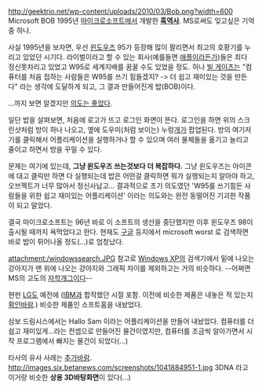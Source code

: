 http://geektrio.net/wp-content/uploads/2010/03/Bob.png?width=600
Microsoft BOB
1995년 [[마이크로소프트]]에서 개발한 '''[[흑역사]]'''. MS로써도 잊고싶은 기억 중 하나.

사실 1995년을 보자면, 우선 [[윈도우즈]] 95가 등장해 많이 팔리면서 최고의 호황기를 누리고 있었던 시기다. 라이벌이라고 할 수 있는 회사(예를들면 [[애플]]이라든가)들은 죄다 정신못차리고 있었고 W95로 세계지배를 꿈꿀 수도 있었을 정도. 허나 [[빌 게이츠]]는 "컴퓨터를 처음 접하는 사람들은 W95를 쓰기 힘들겠지? -> 더 쉽고 재미있는 것을 만든다" 라는 생각에 도달하게 되고, 그 결과 만들어진게 밥(BOB)이다.

...까지 보면 알겠지만 [[의도는 좋았다]].

일단 밥을 살펴보면, 처음에 로고가 뜨고 로그인 화면이 뜬다. 로그인을 하면 위의 스크린샷처럼 방이 하나 나오고, 옆에 도우미(처럼 보이는) 누렁[[개]]가 팝업된다. 방의 여기저기를 클릭해서 어플리케이션을 실행하거나 할 수 있으며 여러 물체들을 옮기고 늘리고 줄이고 하면서 방을 꾸밀 수 있다.

문제는 여기에 있는데, '''그냥 윈도우즈 쓰는것보다 더 복잡하다.''' 그냥 윈도우즈는 아이콘에 대고 클릭만 하면 다 실행되는데 밥은 어떤걸 클릭하면 뭐가 실행되는지 알아야 하고, 오브젝트가 너무 많아서 정신사납고... 결과적으로 초기 의도였던 'W95를 쓰기힘든 사람들을 위한 쉽고 재미있는 어플리케이션' 이라는 의도와는 완전 동떨어진 기괴한 작품이 되고 말았다.

결국 마이크로소프트는 96년 바로 이 소프트의 생산을 중단했지만 이후 윈도우즈 98이 출시될 때까지 욕먹었다고 한다. 현재도 [[구글]] 등지에서 microsoft worst 로 검색하면 바로 밥이 튀어나올 정도(...)로 엄청났다.

attachment:/windowssearch.JPG
참고로 [[Windows XP]]의 검색기에서 밑에 나오는 강아지가 맨 위에 나오는 강아지와 그래픽 차이를 제외하고는 거의 비슷하다. --어쩌면 MS의 고도의 [[자학개그]]이다--

현펀  [[LG]]도 예전에 ([[IBM]]과 합작했던 시절 포함. 이전에 비슷한 제품은 내놓은 적 있는지 [[확인바람]].) 비슷한 제품인 소프트홈을 내놨었다. 

삼보 드림시스에서는 Hallo Sam 이라는 어플리케이션을 만들어 내놨었다. 컴퓨터를 더 쉽고 재미있게...라는 컨셉으로 만들어진 물건이였지만, 컴퓨터를 조금씩 알아가면서 시작 프로그램에서 빠지는 물건이 되었다(...)

타사의 유사 사례는 [[추가바람]].
http://images.six.betanews.com/screenshots/1041884951-1.jpg
3DNA 라고 이거랑 비슷한 '''상용 3D바탕화면'''이 있다(...)
